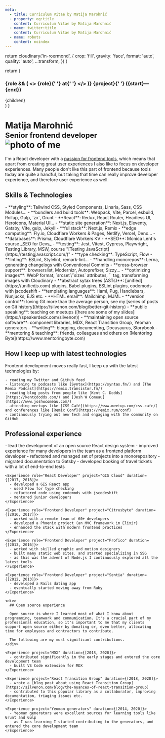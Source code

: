 ```yaml
---
meta:
  - title: Curriculum Vitae by Matija Marohnić
  - property: og:title
    content: Curriculum Vitae by Matija Marohnić
  - name: twitter:title
    content: Curriculum Vitae by Matija Marohnić
  - name: robots
    content: noindex
---
```



  return cloudinary('in-roermond', {
    crop: 'fill',
    gravity: 'face',
    format: 'auto',
    quality: 'auto',
    ...transform,
  })
}

  return (
    <div>
      <h3>
        {role && (
          <>
            <span>{role}</span>{' '}
            <span className="font-light dark:font-thin">at</span>{' '}
          </>
        )}
        <span>{project}</span>{' '}
        <span className="whitespace-nowrap font-light dark:font-thin">({start}—{end})</span>
      </h3>
      {children}
    </div>
  )
}

<Prose as="main" className="mt-2 pb-6 md:pb-10 lg:mt-4">
  <h1 className="flex flex-col items-center text-center sm:flex-row sm:text-left">
    <div className="sm:flex-1">
      <span>Matija Marohnić</span><br />
      <small className="font-normal">Senior frontend developer</small>
    </div>
    <div className="w-[256px] mt-4 sm:mt-0">
      <div className="aspect-w-3 aspect-h-2">
        <img
          className="!my-0 rounded-2xl"
          srcSet={`
            ${getImageUrl({ aspectRatio: '3:2', width: 256, dpr: 2 })} 2x
          `}
          src={getImageUrl({ aspectRatio: '3:2', width: 256 })}
          alt="photo of me"
        />
      </div>
    </div>
  </h1>

  I'm a React developer with a [passion for frontend tools](https://twitter.com/silvenon/status/1151063178845020160), which means that apart from creating great user experiences I also like to focus on developer experiences. Many people don't like this part of frontend because tools today are quite a handful, but taking that time can really improve developer experience, and therefore user experience as well.

  ## Skills & Technologies

  <div className="[&_li]:break-inside-avoid-column">
    - **styling**: Tailwind CSS, Styled Components, Linaria, Sass, CSS Modules...
    - **bundlers and build tools**: Webpack, Vite, Parcel, esbuild, Rollup, Gulp, `zx`, Grunt
    - **React**: Redux, React Router, Headless UI, Heroicons, Material UI...
    - **static site generation**: Next.js, Eleventy, Gatsby, Vite, gulp, Jekyll
    - **fullstack**: Next.js, Remix
    - **edge computing**: Fly.io, Cloudflare Workers & Pages, Netlify, Vercel, Deno...
    - **databases**: Prisma, Cloudflare Workers KV
    - **SEO**: Monica Lent's course _SEO for Devs_
    - **testing**: Jest, Vitest, Cypress, Playwright, Testing Library, MSW, course "[Testing JavaScript](https://testingjavascript.com/)"
    - **type checking**: TypeScript, Flow
    - **linting**: ESLint, Stylelint, remark-lint...
    - **handling monorepos**: Lerna, generating changelogs with Conventional Commits
    - **cross-browser support**: browserslist, Modernizr, Autoprefixer, Sizzy...
    - **optimizing images**: WebP format, `srcset`/`sizes` attributes, `<picture>` tag, transforming images with Cloudinary
    - **abstract sytax trees (ASTs)**: [unified](https://unifiedjs.com) plugins, Babel plugins, ESLint plugins, codemods with jscodeshift
    - **templating languages**: Haml, Pug, Handlebars, Nunjucks, EJS etc.
    - **HTML email**: Mailchimp, MJML
    - **version control**: loving Git more than the average person, see my [series of posts on Git history](https://silvenon.com/blog/better-git-history)
    - **public speaking**: teaching on meetups ([here are some of my slides](https://speakerdeck.com/silvenon))
    - **maintaining open source software**: component libraries, MDX, React Transition Group, Yeoman generators
    - **writing**: blogging, documenting, Docusaurus, Storybook
    - **mentoring & teaching**: friends, colleagues and others on [Mentoring Byte](https://www.mentoringbyte.com)
  </div>

  ## How I keep up with latest technologies

  Frontend development moves really fast, I keep up with the latest technologies by:

    - reading my Twitter and GitHub feed
    - listening to podcasts like [Syntax](https://syntax.fm/) and [The Remix Podcast](https://remix.transistor.fm/)
    - reading blog posts from people like [Kent C. Dodds](https://kentcdodds.com/) and [Josh W Comeau](https://www.joshwcomeau.com/)
    - attending meetups like [CSS Café](https://www.meetup.com/css-cafe/) and conferences like [Remix Conf](https://remix.run/conf)
    - continuously trying out new tech and engaging with the community on GitHub

  ## Professional experience

  <div className="[&>*]:break-inside-avoid-page">
    <Experience role="Senior JavaScript Developer" project="Reactor Studio" duration={[2018, 2022]}>
      - lead the development of an open source React design system
      - improved experience for many developers in the team as a frontend platform developer
      - refactored and managed set of projects into a monorepository
      - migrated documentation to Gatsby
      - developed booking of travel tickets with a lot of end-to-end tests
    </Experience>

    <Experience role="React Developer" project="GIS Cloud" duration={[2017, 2018]}>
      - developed a GIS React app
      - used Flow for type checking
      - refactored code using codemods with jscodeshift
      - mentored junior developers
    </Experience>

    <Experience role="Frontend Developer" project="Citrusbyte" duration={[2016, 2017]}>
      - worked with a remote team of 60+ developers
      - developed a Phoenix project (an MVC framework in Elixir)
      - enhanced the stack with modern frontend practices
    </Experience>

    <Experience role="Frontend Developer" project="Profico" duration={[2013, 2016]}>
      - worked with skilled graphic and motion designers
      - built many static web sites, and started specializing in SSG
      - as this was the advent of Node.js I continuously explored all the latest tools
    </Experience>

    <Experience role="Frontend Developer" project="Sentia" duration={[2012, 2013]}>
      - developed a Rails dating app
      - eventually started moving away from Ruby
    </Experience>

    <div>
      ## Open source experience

      Open source is where I learned most of what I know about programming, teamwork and communication. It's a crucial part of my professional education, so it's important to me that my clients support open source either by donating or, even better, allocating time for employees and contractors to contribute.

      The following are my most significant contributions.
    </div>

    <Experience project="MDX" duration={[2018, 2020]}>
      - contributed significantly in the early stages and entered the core development team
      - built VS Code extension for MDX
    </Experience>

    <Experience project="React Transition Group" duration={[2018, 2020]}>
      - wrote a [blog post about using React Transition Group](https://silvenon.com/blog/the-nuances-of-react-transition-group)
      - contributed to this popular library as a collaborator, improving documentation, triaging issues etc.
    </Experience>

    <Experience project="Yeoman generators" duration={[2014, 2020]}>
      - Yeoman generators were excellent sources for learning tools like Grunt and Gulp
      - as I was learning I started contributing to the generators, and entered the core development team
    </Experience>
  </div>
</Prose>

